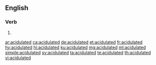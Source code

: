 ==English==

===Verb===
{{head|en|verb form}}

# {{en-past of|acidulate}}

[[ar:acidulated]]
[[ca:acidulated]]
[[de:acidulated]]
[[et:acidulated]]
[[fr:acidulated]]
[[hy:acidulated]]
[[hi:acidulated]]
[[ku:acidulated]]
[[mg:acidulated]]
[[ml:acidulated]]
[[simple:acidulated]]
[[sv:acidulated]]
[[ta:acidulated]]
[[te:acidulated]]
[[th:acidulated]]
[[vi:acidulated]]